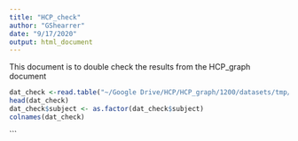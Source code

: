 ```yaml
---
title: "HCP_check"
author: "GShearrer"
date: "9/17/2020"
output: html_document
---
```


This document is to double check the results from the HCP_graph document
```r
dat_check <-read.table("~/Google Drive/HCP/HCP_graph/1200/datasets/tmp/complete_data.csv", sep=",", header=T)
head(dat_check)
dat_check$subject <- as.factor(dat_check$subject)
colnames(dat_check)
```
```


